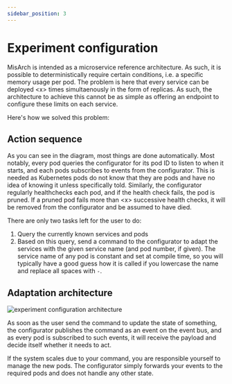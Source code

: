 ```yaml
---
sidebar_position: 3
---
```



# Experiment configuration

MisArch is intended as a microservice reference architecture.
As such, it is possible to deterministically require certain conditions, i.e. a specific memory usage per pod.
The problem is here that every service can be deployed \<x\> times simultaenously in the form of replicas.
As such, the architecture to achieve this cannot be as simple as offering an endpoint to configure these limits on each service.

Here's how we solved this problem:

## Action sequence

<CustomImage
 path="/images/experiment-configuration-sequence-diagram"
 alt="sequence diagram how the experiment configuration works"
 width="806px"
 height="421px"
/>

As you can see in the diagram, most things are done automatically.
Most notably, every pod queries the configurator for its pod ID to listen to when it starts, and each pods subscribes to events from the configurator.
This is needed as Kubernetes pods do not know that they are pods and have no idea of knowing it unless specifically told.
Similarly, the configurator regularly healthchecks each pod, and if the health check fails, the pod is pruned.
If a pruned pod fails more than \<x\> <!-- TODO: 3? --> successive health checks, it will be removed from the configurator and be assumed to have died.

There are only two tasks left for the user to do:

1. Query the currently known services and pods
2. Based on this query, send a command to the configurator to adapt the services with the given service name (and pod number, if given). The service name of any pod is constant and set at compile time, so you will typically have a good guess how it is called if you lowercase the name and replace all spaces with `-`.

## Adaptation architecture

![experiment configuration architecture](experiment-configuration-architecture.svg)

As soon as the user send the command to update the state of something, the configurator publishes the command as an event on the event bus, and as every pod is subscribed to such events, it will receive the payload and decide itself whether it needs to act.

If the system scales due to your command, you are responsible yourself to manage the new pods.
The configurator simply forwards your events to the required pods and does not handle any other state.
